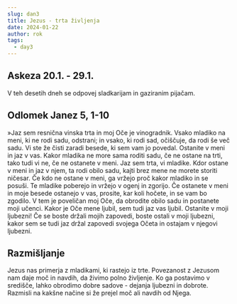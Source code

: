 ```yaml
---
slug: dan3
title: Jezus - trta življenja
date: 2024-01-22
author: rok
tags:
  - day3
---
```


## Askeza 20.1. - 29.1.

V teh desetih dneh se odpovej sladkarijam in gaziranim pijačam.

## Odlomek Janez 5, 1-10

»Jaz sem resnična vinska trta in moj Oče je vinogradnik. Vsako mladiko na meni, ki ne rodi sadu, odstrani; in vsako, ki rodi sad, očiščuje, da rodi še več sadu. Vi ste že čisti zaradi besede, ki sem vam jo povedal. Ostanite v meni in jaz v vas. Kakor mladika ne more sama roditi sadu, če ne ostane na trti, tako tudi vi ne, če ne ostanete v meni. Jaz sem trta, vi mladike. Kdor ostane v meni in jaz v njem, ta rodi obilo sadu, kajti brez mene ne morete storiti ničesar. Če kdo ne ostane v meni, ga vržejo proč kakor mladiko in se posuši. Te mladike poberejo in vržejo v ogenj in zgorijo. Če ostanete v meni in moje besede ostanejo v vas, prosite, kar koli hočete, in se vam bo zgodilo. V tem je poveličan moj Oče, da obrodite obilo sadu in postanete moji učenci. Kakor je Oče mene ljubil, sem tudi jaz vas ljubil. Ostanite v moji ljubezni! Če se boste držali mojih zapovedi, boste ostali v moji ljubezni, kakor sem se tudi jaz držal zapovedi svojega Očeta in ostajam v njegovi ljubezni.

## Razmišljanje

Jezus nas primerja z mladikami, ki rastejo iz trte. Povezanost z Jezusom nam daje moč in navdih, da živimo polno življenje. Ko ga postavimo v središče, lahko obrodimo dobre sadove - dejanja ljubezni in dobrote. Razmisli na kakšne načine si že prejel moč ali navdih od Njega.
